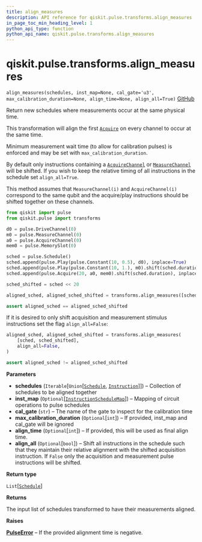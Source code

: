 ```yaml
---
title: align_measures
description: API reference for qiskit.pulse.transforms.align_measures
in_page_toc_min_heading_level: 1
python_api_type: function
python_api_name: qiskit.pulse.transforms.align_measures
---
```


# qiskit.pulse.transforms.align\_measures

<span id="qiskit.pulse.transforms.align_measures" />

`align_measures(schedules, inst_map=None, cal_gate='u3', max_calibration_duration=None, align_time=None, align_all=True)` [GitHub](https://github.com/qiskit/qiskit/tree/stable/0.22/qiskit/pulse/transforms/canonicalization.py "view source code")

Return new schedules where measurements occur at the same physical time.

This transformation will align the first [`Acquire`](qiskit.pulse.instructions.Acquire "qiskit.pulse.instructions.Acquire") on every channel to occur at the same time.

Minimum measurement wait time (to allow for calibration pulses) is enforced and may be set with `max_calibration_duration`.

By default only instructions containing a [`AcquireChannel`](qiskit.pulse.channels.AcquireChannel "qiskit.pulse.channels.AcquireChannel") or [`MeasureChannel`](qiskit.pulse.channels.MeasureChannel "qiskit.pulse.channels.MeasureChannel") will be shifted. If you wish to keep the relative timing of all instructions in the schedule set `align_all=True`.

This method assumes that `MeasureChannel(i)` and `AcquireChannel(i)` correspond to the same qubit and the acquire/play instructions should be shifted together on these channels.

```python
from qiskit import pulse
from qiskit.pulse import transforms

d0 = pulse.DriveChannel(0)
m0 = pulse.MeasureChannel(0)
a0 = pulse.AcquireChannel(0)
mem0 = pulse.MemorySlot(0)

sched = pulse.Schedule()
sched.append(pulse.Play(pulse.Constant(10, 0.5), d0), inplace=True)
sched.append(pulse.Play(pulse.Constant(10, 1.), m0).shift(sched.duration), inplace=True)
sched.append(pulse.Acquire(20, a0, mem0).shift(sched.duration), inplace=True)

sched_shifted = sched << 20

aligned_sched, aligned_sched_shifted = transforms.align_measures([sched, sched_shifted])

assert aligned_sched == aligned_sched_shifted
```

If it is desired to only shift acquisition and measurement stimulus instructions set the flag `align_all=False`:

```python
aligned_sched, aligned_sched_shifted = transforms.align_measures(
    [sched, sched_shifted],
    align_all=False,
)

assert aligned_sched != aligned_sched_shifted
```

**Parameters**

*   **schedules** (`Iterable`\[`Union`\[[`Schedule`](qiskit.pulse.Schedule "qiskit.pulse.schedule.Schedule"), [`Instruction`](pulse#qiskit.pulse.instructions.Instruction "qiskit.pulse.instructions.instruction.Instruction")]]) – Collection of schedules to be aligned together
*   **inst\_map** (`Optional`\[[`InstructionScheduleMap`](qiskit.pulse.InstructionScheduleMap "qiskit.pulse.instruction_schedule_map.InstructionScheduleMap")]) – Mapping of circuit operations to pulse schedules
*   **cal\_gate** (`str`) – The name of the gate to inspect for the calibration time
*   **max\_calibration\_duration** (`Optional`\[`int`]) – If provided, inst\_map and cal\_gate will be ignored
*   **align\_time** (`Optional`\[`int`]) – If provided, this will be used as final align time.
*   **align\_all** (`Optional`\[`bool`]) – Shift all instructions in the schedule such that they maintain their relative alignment with the shifted acquisition instruction. If `False` only the acquisition and measurement pulse instructions will be shifted.

**Return type**

`List`\[[`Schedule`](qiskit.pulse.Schedule "qiskit.pulse.schedule.Schedule")]

**Returns**

The input list of schedules transformed to have their measurements aligned.

**Raises**

[**PulseError**](pulse#qiskit.pulse.PulseError "qiskit.pulse.PulseError") – If the provided alignment time is negative.

